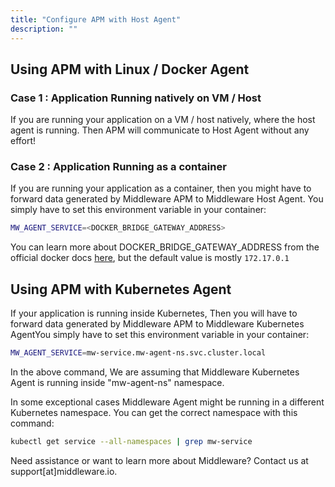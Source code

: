 ```yaml
---
title: "Configure APM with Host Agent"
description: ""
---
```

## Using APM with Linux / Docker Agent

### Case 1 : Application Running natively on VM / Host
If you are running your application on a VM / host natively, where the host agent is running. 
Then APM will communicate to Host Agent without any effort!

### Case 2 : Application Running as a container
If you are running your application as a container, then you might have to forward data generated by Middleware APM to Middleware Host Agent.
You simply have to set this environment variable in your container:

```bash Shell
MW_AGENT_SERVICE=<DOCKER_BRIDGE_GATEWAY_ADDRESS>
```

<Note> You can learn more about DOCKER_BRIDGE_GATEWAY_ADDRESS from the official docker docs [here](https://docs.docker.com/network/network-tutorial-standalone/), but the default value is mostly `172.17.0.1` </Note>

## Using APM with Kubernetes Agent

If your application is running inside Kubernetes, Then you will have to forward data generated by Middleware APM to Middleware Kubernetes AgentYou simply have to set this environment variable in your container:

```bash Shell
MW_AGENT_SERVICE=mw-service.mw-agent-ns.svc.cluster.local
```

In the above command, We are assuming that Middleware Kubernetes Agent is running inside "mw-agent-ns" namespace.

In some exceptional cases Middleware Agent might be running in a different Kubernetes namespace.
You can get the correct namespace with this command:

```bash Shell
kubectl get service --all-namespaces | grep mw-service
```

<Note> Need assistance or want to learn more about Middleware? Contact us at support[at]middleware.io. </Note> 
